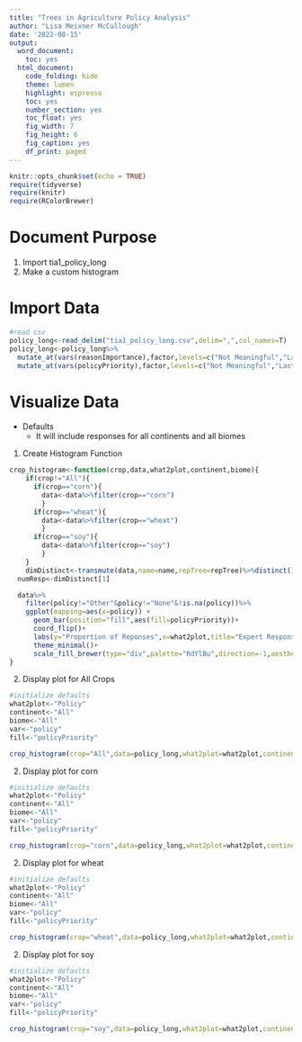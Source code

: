 ```yaml
---
title: "Trees in Agriculture Policy Analysis"
author: "Lisa Meixner McCullough"
date: '2022-08-15'
output:
  word_document:
    toc: yes
  html_document:
    code_folding: hide
    theme: lumen
    highlight: espresso
    toc: yes
    number_section: yes
    toc_float: yes
    fig_width: 7
    fig_height: 6
    fig_caption: yes
    df_print: paged
---
```


```r
knitr::opts_chunk$set(echo = TRUE)
require(tidyverse)
require(knitr)
require(RColorBrewer)
```

# Document Purpose

1. Import tia1_policy_long
2. Make a custom histogram


# Import Data
```r
#read csv
policy_long<-read_delim("tia1_policy_long.csv",delim=",",col_names=T)
policy_long<-policy_long%>%
  mutate_at(vars(reasonImportance),factor,levels=c("Not Meaningful","Last","Eighth","Seventh","Sixth","Fifth","Fourth","Third","Second","Top"))%>%
  mutate_at(vars(policyPriority),factor,levels=c("Not Meaningful","Last","Fifth","Fourth","Third","Second","Top"))

```


# Visualize Data
- Defaults
  - It will include responses for all continents and all biomes

1. Create Histogram Function

```r
crop_histogram<-function(crop,data,what2plot,continent,biome){
    if(crop!="All"){
      if(crop=="corn"){
        data<-data%>%filter(crop=="corn")
        }
      if(crop=="wheat"){
        data<-data%>%filter(crop=="wheat")
        }
      if(crop=="soy"){
        data<-data%>%filter(crop=="soy")
        }
    }
    dimDistinct<-transmute(data,name=name,repTree=repTree)%>%distinct()%>%dim()
  numResp<-dimDistinct[1]

  data%>%
    filter(policy!="Other"&policy!="None"&!is.na(policy))%>%
    ggplot(mapping=aes(x=policy)) +
      geom_bar(position="fill",aes(fill=policyPriority))+
      coord_flip()+
      labs(y="Proportion of Reponses",x=what2plot,title="Expert Responses",subtitle=paste("Continent:",continent," Biome:",biome," Crop:",crop),caption=paste("Number of Unique Responses:",as.character(numResp)))+
      theme_minimal()+
      scale_fill_brewer(type="div",palette="RdYlBu",direction=-1,aesthetics=c("fill"))
}

```
2. Display plot for All Crops
```r
#initialize defaults
what2plot<-"Policy"
continent<-"All"
biome<-"All"
var<-"policy"
fill<-"policyPriority"

crop_histogram(crop="All",data=policy_long,what2plot=what2plot,continent=continent,biome=biome)

```
2. Display plot for corn 
```r
#initialize defaults
what2plot<-"Policy"
continent<-"All"
biome<-"All"
var<-"policy"
fill<-"policyPriority"

crop_histogram(crop="corn",data=policy_long,what2plot=what2plot,continent=continent,biome=biome)

```

2. Display plot for wheat
```r
#initialize defaults
what2plot<-"Policy"
continent<-"All"
biome<-"All"
var<-"policy"
fill<-"policyPriority"

crop_histogram(crop="wheat",data=policy_long,what2plot=what2plot,continent=continent,biome=biome)

```

2. Display plot for soy 
```r
#initialize defaults
what2plot<-"Policy"
continent<-"All"
biome<-"All"
var<-"policy"
fill<-"policyPriority"

crop_histogram(crop="soy",data=policy_long,what2plot=what2plot,continent=continent,biome=biome)

```
